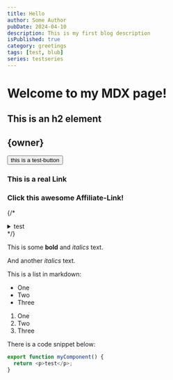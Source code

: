 ```yaml
---
title: Hello
author: Some Author
pubDate: 2024-04-10
description: This is my first blog description
isPublished: true
category: greetings
tags: [test, blub]
series: testseries
---
```


# Welcome to my MDX page!

## This is an h2 element

## {owner}

<button>this is a test-button</button>

### This is a real Link

### Click this awesome <AffiliateLink href={links.affiliate.ib} tooltip="This is customized tooltip text!" >Affiliate-Link!</AffiliateLink>

{/* <details> */}
{/* <summary>test</summary>bla */}
{/* </details> */}

This is some **bold** and _italics_ text.

And another _italics_ text.

This is a list in markdown:

- One
- Two
- Three

1. One
1. Two
1. Three

There is a code snippet below:

```ts
export function myComponent() {
  return <p>test</p>;
}
```

